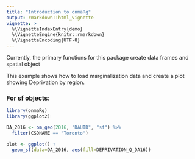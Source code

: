 ```yaml
---
title: "Introduction to onmaRg"
output: rmarkdown::html_vignette
vignette: >
  %\VignetteIndexEntry{demo}
  %\VignetteEngine{knitr::rmarkdown}
  %\VignetteEncoding{UTF-8}
---
```


Currently, the primary functions for this package create data frames and spatial object

This example shows how to load marginalization data and create a plot showing Deprivation by region.

### For sf objects:

```r
library(onmaRg)
library(ggplot2)

DA_2016 <- om_geo(2016, "DAUID", "sf") %>%
  filter(CSDNAME == "Toronto")

plot <- ggplot() +
  geom_sf(data=DA_2016, aes(fill=DEPRIVATION_Q_DA16))

```


